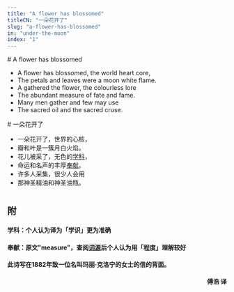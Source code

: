 ```yaml
---
title: "A flower has blossomed"
titleCN: "一朵花开了"
slug: "a-flower-has-blossomed"
in: "under-the-moon"
index: "1"
---
```


<PoemContent>

<PoemSection>
# A flower has blossomed

- A flower has blossomed, the world heart core,
- The petals and leaves were a moon white flame.
- A gathered the flower, the colourless lore
- The abundant measure of fate and fame.
- Many men gather and few may use
- The sacred oil and the sacred cruse.
</PoemSection>

<PoemSection>
# 一朵花开了 

- 一朵花开了，世界的心核，
- 瓣和叶是一簇月白火焰。
- 花儿被采了，无色的[学科]()，
- 命运和名声的丰厚[奉献]()。
- 许多人采集，很少人会用
- 那神圣精油和神圣油瓶。
</PoemSection>

</PoemContent>

#
## 附

#### 学科：个人认为译为「学识」更为准确

#### 奉献：原文"measure"，查阅[词源](https://www.etymonline.com/word/measure#etymonline_v_12499)后个人认为用「程度」理解较好

#### 此诗写在1882年致一位名叫玛丽·克洛宁的女士的信的背面。

<p dir="rtl"><b>傅浩 译</b></p>
